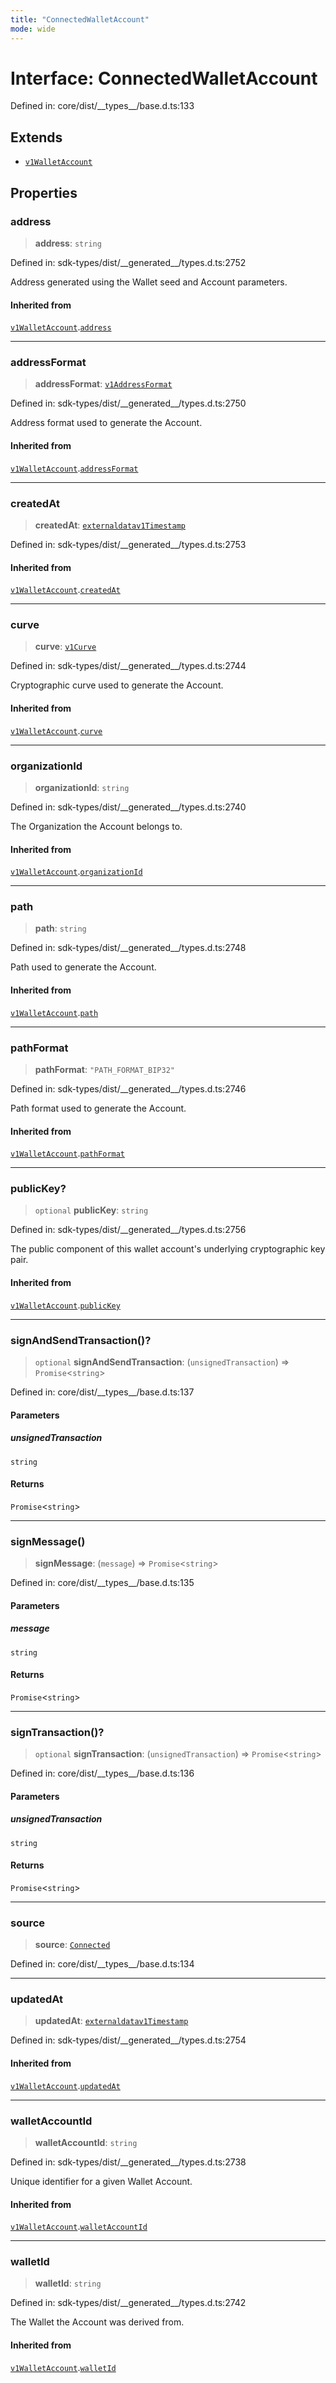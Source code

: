 ```yaml
---
title: "ConnectedWalletAccount"
mode: wide
---
```

  
# Interface: ConnectedWalletAccount

Defined in: core/dist/\_\_types\_\_/base.d.ts:133

## Extends

- [`v1WalletAccount`](../../../_turnkey/sdk-types/v1WalletAccount/readme)

## Properties

### address

> **address**: `string`

Defined in: sdk-types/dist/\_\_generated\_\_/types.d.ts:2752

Address generated using the Wallet seed and Account parameters.

#### Inherited from

[`v1WalletAccount`](../../../_turnkey/sdk-types/v1WalletAccount/readme).[`address`](../../../_turnkey/sdk-types/v1WalletAccount/readme#address)

***

### addressFormat

> **addressFormat**: [`v1AddressFormat`](../../../_turnkey/sdk-types/v1AddressFormat/readme)

Defined in: sdk-types/dist/\_\_generated\_\_/types.d.ts:2750

Address format used to generate the Account.

#### Inherited from

[`v1WalletAccount`](../../../_turnkey/sdk-types/v1WalletAccount/readme).[`addressFormat`](../../../_turnkey/sdk-types/v1WalletAccount/readme#addressformat)

***

### createdAt

> **createdAt**: [`externaldatav1Timestamp`](../../../_turnkey/sdk-types/externaldatav1Timestamp/readme)

Defined in: sdk-types/dist/\_\_generated\_\_/types.d.ts:2753

#### Inherited from

[`v1WalletAccount`](../../../_turnkey/sdk-types/v1WalletAccount/readme).[`createdAt`](../../../_turnkey/sdk-types/v1WalletAccount/readme#createdat)

***

### curve

> **curve**: [`v1Curve`](../../../_turnkey/sdk-types/v1Curve/readme)

Defined in: sdk-types/dist/\_\_generated\_\_/types.d.ts:2744

Cryptographic curve used to generate the Account.

#### Inherited from

[`v1WalletAccount`](../../../_turnkey/sdk-types/v1WalletAccount/readme).[`curve`](../../../_turnkey/sdk-types/v1WalletAccount/readme#curve)

***

### organizationId

> **organizationId**: `string`

Defined in: sdk-types/dist/\_\_generated\_\_/types.d.ts:2740

The Organization the Account belongs to.

#### Inherited from

[`v1WalletAccount`](../../../_turnkey/sdk-types/v1WalletAccount/readme).[`organizationId`](../../../_turnkey/sdk-types/v1WalletAccount/readme#organizationid)

***

### path

> **path**: `string`

Defined in: sdk-types/dist/\_\_generated\_\_/types.d.ts:2748

Path used to generate the Account.

#### Inherited from

[`v1WalletAccount`](../../../_turnkey/sdk-types/v1WalletAccount/readme).[`path`](../../../_turnkey/sdk-types/v1WalletAccount/readme#path)

***

### pathFormat

> **pathFormat**: `"PATH_FORMAT_BIP32"`

Defined in: sdk-types/dist/\_\_generated\_\_/types.d.ts:2746

Path format used to generate the Account.

#### Inherited from

[`v1WalletAccount`](../../../_turnkey/sdk-types/v1WalletAccount/readme).[`pathFormat`](../../../_turnkey/sdk-types/v1WalletAccount/readme#pathformat)

***

### publicKey?

> `optional` **publicKey**: `string`

Defined in: sdk-types/dist/\_\_generated\_\_/types.d.ts:2756

The public component of this wallet account's underlying cryptographic key pair.

#### Inherited from

[`v1WalletAccount`](../../../_turnkey/sdk-types/v1WalletAccount/readme).[`publicKey`](../../../_turnkey/sdk-types/v1WalletAccount/readme#publickey)

***

### signAndSendTransaction()?

> `optional` **signAndSendTransaction**: (`unsignedTransaction`) => `Promise`\<`string`\>

Defined in: core/dist/\_\_types\_\_/base.d.ts:137

#### Parameters

##### unsignedTransaction

`string`

#### Returns

`Promise`\<`string`\>

***

### signMessage()

> **signMessage**: (`message`) => `Promise`\<`string`\>

Defined in: core/dist/\_\_types\_\_/base.d.ts:135

#### Parameters

##### message

`string`

#### Returns

`Promise`\<`string`\>

***

### signTransaction()?

> `optional` **signTransaction**: (`unsignedTransaction`) => `Promise`\<`string`\>

Defined in: core/dist/\_\_types\_\_/base.d.ts:136

#### Parameters

##### unsignedTransaction

`string`

#### Returns

`Promise`\<`string`\>

***

### source

> **source**: [`Connected`](../WalletSource/readme#connected)

Defined in: core/dist/\_\_types\_\_/base.d.ts:134

***

### updatedAt

> **updatedAt**: [`externaldatav1Timestamp`](../../../_turnkey/sdk-types/externaldatav1Timestamp/readme)

Defined in: sdk-types/dist/\_\_generated\_\_/types.d.ts:2754

#### Inherited from

[`v1WalletAccount`](../../../_turnkey/sdk-types/v1WalletAccount/readme).[`updatedAt`](../../../_turnkey/sdk-types/v1WalletAccount/readme#updatedat)

***

### walletAccountId

> **walletAccountId**: `string`

Defined in: sdk-types/dist/\_\_generated\_\_/types.d.ts:2738

Unique identifier for a given Wallet Account.

#### Inherited from

[`v1WalletAccount`](../../../_turnkey/sdk-types/v1WalletAccount/readme).[`walletAccountId`](../../../_turnkey/sdk-types/v1WalletAccount/readme#walletaccountid)

***

### walletId

> **walletId**: `string`

Defined in: sdk-types/dist/\_\_generated\_\_/types.d.ts:2742

The Wallet the Account was derived from.

#### Inherited from

[`v1WalletAccount`](../../../_turnkey/sdk-types/v1WalletAccount/readme).[`walletId`](../../../_turnkey/sdk-types/v1WalletAccount/readme#walletid)
